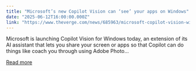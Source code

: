```yaml
---
title: "Microsoft’s new Copilot Vision can ‘see’ your apps on Windows"
date: "2025-06-12T16:00:00.000Z"
link: "https://www.theverge.com/news/685963/microsoft-copilot-vision-windows-launch"
---
```


Microsoft is launching Copilot Vision for Windows today, an extension of its AI assistant that lets you share your screen or apps so that Copilot can do things like coach you through using Adobe Photo...

[Read more](https://www.theverge.com/news/685963/microsoft-copilot-vision-windows-launch)
